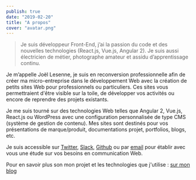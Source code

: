 ```yaml
---
publish: true
date: "2019-02-20"
title: "A propos"
cover: "avatar.png"
---
```


> Je suis développeur Front-End, j’ai la passion du code et des nouvelles technologies (React.js, Vue.js, Angular 2). Je suis aussi électricien de métier, photographe amateur et assidu d’apprentissage continu.

Je m’appelle Joël Lesenne, je suis en reconversion professionnelle afin de créer ma micro-entreprise dans le développement Web avec la création de petits sites Web pour professionnels ou particuliers. Ces sites vous permettraient d'être visible sur la toile, de développer vos activités ou encore de reprendre des projets existants.

Je me suis tourné sur des technologies Web telles que Angular 2, Vue.js, React.js ou WordPress avec une configuration personnalisée de type CMS (système de gestion de contenu). Mes sites sont destinés pour vos présentations de marque/produit, documentations projet, portfolios, blogs, etc.

Je suis accessible sur [Twitter](https://twitter.com/joellesenne), [Slack](https://joellesenne.slack.com/), [Github](https://github.com/joellesenne) ou par [email](mailto:contact@joellesenne.xyz) pour établir avec vous une étude sur vos besoins en communication Web.

Pour en savoir plus son mon projet et les technologies que j'utilise : [sur mon blog](https://joellesenne.dev/blog/2019-08-13-bienvenue-sur-mon-blog)
